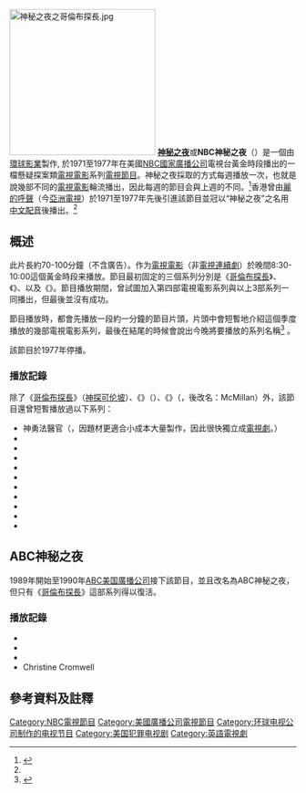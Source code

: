 {{noteTA
|G1=TV
|1=zh-cn:神探可伦坡;zh-tw:神探可倫坡;zh-hk:哥倫布探長;
|3=zh-cn:电视电影;zh-tw:電視電影;zh-hk:電視影集;
}}
{{article issues
|
{{Expand|time=2013-05-01T00:33:04+00:00}}
{{Copyedit|time=2013-05-01T00:33:04+00:00}}
{{Expand English|NBC Mystery Movie}}
}}
[[File:神秘之夜之哥倫布探長.jpg|256px]] 
'''[[神秘之夜|神秘之夜]]'''或'''NBC神秘之夜'''（{{lang-en|NBC Mystery Movie（Night）}}）是一個由[[環球影業|環球影業]]製作, 於1971至1977年在美國[[國家廣播公司|NBC國家廣播公司]]電視台黃金時段播出的一檔懸疑探案類[[電視電影|電視電影]]系列[[電視節目|電視節目]]。神秘之夜採取{{tsl|en|wheel series|輪流循環}}的方式每週播放一次，也就是說幾部不同的[[電視電影|電視電影]]輪流播出，因此每週的節目会與上週的不同。<ref name="神秘之夜">{{cite news|title=今神秘之夜哥倫布登場|url=https://mmis.hkpl.gov.hk/coverpage/-/coverpage/view?_coverpage_WAR_mmisportalportlet_actual_q=%28%20%28%20allTermsMandatory%3A%28true%29%20OR+all_dc.title%3A%28%E7%A5%9E%E7%A7%98%E4%B9%8B%E5%A4%9C%29%20OR+all_dc.creator%3A%28%E7%A5%9E%E7%A7%98%E4%B9%8B%E5%A4%9C%29%20OR+all_dc.contributor%3A%28%E7%A5%9E%E7%A7%98%E4%B9%8B%E5%A4%9C%29%20OR+all_dc.subject%3A%28%E7%A5%9E%E7%A7%98%E4%B9%8B%E5%A4%9C%29%20OR+fulltext%3A%28%E7%A5%9E%E7%A7%98%E4%B9%8B%E5%A4%9C%29%20OR+all_dc.description%3A%28%E7%A5%9E%E7%A7%98%E4%B9%8B%E5%A4%9C%29%29%29&_coverpage_WAR_mmisportalportlet_sort_field=score&p_r_p_-1078056564_c=QF757YsWv59IJkls4ouG3zoaM5bHD%2Bgk&_coverpage_WAR_mmisportalportlet_sort_order=desc&_coverpage_WAR_mmisportalportlet_o=0&_coverpage_WAR_mmisportalportlet_filter=dc.publicationdate_dt%3A%5B1970-01-01T00%3A00%3A00Z+TO+1979-12-31T15%3A59%3A59Z%5D&_coverpage_WAR_mmisportalportlet_hsf=%E7%A5%9E%E7%A7%98%E4%B9%8B%E5%A4%9C|pages=16|accessdate=2015-03-29|newspaper=華僑日報|date=1972-10-07|archive-date=2019-06-10|archive-url=https://web.archive.org/web/20190610134845/https://mmis.hkpl.gov.hk/coverpage/-/coverpage/view?_coverpage_WAR_mmisportalportlet_actual_q=%28%20%28%20allTermsMandatory%3A%28true%29%20OR+all_dc.title%3A%28%E7%A5%9E%E7%A7%98%E4%B9%8B%E5%A4%9C%29%20OR+all_dc.creator%3A%28%E7%A5%9E%E7%A7%98%E4%B9%8B%E5%A4%9C%29%20OR+all_dc.contributor%3A%28%E7%A5%9E%E7%A7%98%E4%B9%8B%E5%A4%9C%29%20OR+all_dc.subject%3A%28%E7%A5%9E%E7%A7%98%E4%B9%8B%E5%A4%9C%29%20OR+fulltext%3A%28%E7%A5%9E%E7%A7%98%E4%B9%8B%E5%A4%9C%29%20OR+all_dc.description%3A%28%E7%A5%9E%E7%A7%98%E4%B9%8B%E5%A4%9C%29%29%29&_coverpage_WAR_mmisportalportlet_sort_field=score&p_r_p_-1078056564_c=QF757YsWv59IJkls4ouG3zoaM5bHD%2Bgk&_coverpage_WAR_mmisportalportlet_sort_order=desc&_coverpage_WAR_mmisportalportlet_o=0&_coverpage_WAR_mmisportalportlet_filter=dc.publicationdate_dt%3A%5B1970-01-01T00%3A00%3A00Z+TO+1979-12-31T15%3A59%3A59Z%5D&_coverpage_WAR_mmisportalportlet_hsf=%E7%A5%9E%E7%A7%98%E4%B9%8B%E5%A4%9C|dead-url=no}}</ref>香港曾由[[麗的呼聲（香港）|麗的呼聲]]（今[[亞洲電視|亞洲電視]]）於1971至1977年先後引進該節目並冠以“神秘之夜”之名用[[中文配音|中文配音]]後播出。<ref name="神秘之夜"/>

== 概述 ==
此片長約70-100分鐘（不含廣告）。作为[[電視電影|電視電影]]（非[[電視連續劇|電視連續劇]]）於晚間8:30-10:00這個黃金時段来播放。節目最初固定的三個系列分別是《[[哥倫布探長|哥倫布探長]]》、《{{Link-en|麥高探長|McCloud_(TV_series)|麥高探長}}》、以及《{{Link-en |麥美倫探長|McMillan & Wife|麥美倫探長}}》。節目播放期間，曾試圖加入第四部電視電影系列與以上3部系列一同播出，但最後並沒有成功。

節目播放時，都會先播放一段約一分鐘的節目片頭，片頭中會短暫地介紹這個季度播放的幾部電視電影系列，最後在結尾的時候會說出今晚將要播放的系列名稱<ref>{{cite web|title=NBC神秘之夜片頭|url=http://www.tudou.com/v/hX_51eQxm1E/&resourceId=0_04_05_99/v.swf|accessdate=2013-06-13}}</ref> 。

該節目於1977年停播。

=== 播放記錄 ===
除了《[[哥倫布探長|哥倫布探長]]》（[[神探可伦坡|神探可伦坡]]）、《{{Link-en|麥高探長|McCloud_(TV_series)|麥高探長}}》（{{tsl|en|McCloud (TV series)|McCloud}}）、《{{Link-en |麥美倫探長|McMillan & Wife|麥美倫探長}}》（{{tsl|en|McMillan & Wife|McMillan & Wife}}，後改名：McMillan）外，該節目還曾短暫播放過以下系列：
*神勇法醫官（{{tsl|en|Quincy, M.E.|Quincy, M.E.}}，因題材更適合小成本大量製作，因此很快獨立成[[電視劇|電視劇]]。）
*{{tsl|en|Amy Prentiss|Amy Prentiss}}
*{{tsl|en|Banacek|Banacek}}
*{{tsl|en|Cool Million|Cool Million}}
*{{tsl|en|Faraday & Company|Faraday & Company}}
*{{tsl|en|Hec Ramsey|Hec Ramsey}}
*{{tsl|en|Lanigan's Rabbi|Lanigan's Rabbi}}
*{{tsl|en|Madigan|Madigan}}
*{{tsl|en|McCoy (TV series)|McCoy}}
*{{tsl|en|The Snoop Sisters|The Snoop Sisters}}
*{{tsl|en|Tenafly (TV series)|Tenafly}}

== ABC神秘之夜 ==
1989年開始至1990年[[美国广播公司|ABC美国廣播公司]]接下該節目，並且改名為ABC神秘之夜，但只有《[[哥倫布探長|哥倫布探長]]》這部系列得以復活。

=== 播放記錄 ===
*{{tsl|en|Kojak|Kojak}}
*{{tsl|en|B.L. Stryker|B.L. Stryker}}
*{{tsl|en|Gideon Oliver|Gideon Oliver}}
*Christine Cromwell

==參考資料及註釋==
{{reflist|2}}

{{DEFAULTSORT:The NBC Mystery Movie}}
[[Category:NBC電視節目|Category:NBC電視節目]]
[[Category:美國廣播公司電視節目|Category:美國廣播公司電視節目]]
[[Category:环球电视公司制作的电视节目|Category:环球电视公司制作的电视节目]]
[[Category:美国犯罪电视剧|Category:美国犯罪电视剧]]
[[Category:英語電視劇|Category:英語電視劇]]